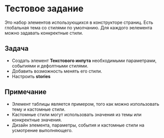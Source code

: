 
<Meta title="Task" />

# Тестовое задание

Это набор элементов использующихся в конструкторе страниц. Есть глобальная тема со стилями по умолчанию. Для каждого эелемента можно задавать конкректные стили.

## Задача

- Создать элемент **Текстового инпута** необходимыми параметрами, событиями и дефолтными стилями.
- Добавить возможность менять его стили.
- Настроить **stories**

## Примечание

- Элемент таблицы является примером, того как можно изпользовать тему и кастомные стили.
- Кастомные стили могут использовать значения из темы или конкректные значения.
- Дизайн элемента, параметры, события и кастомные стили на усмотрение выполняющего.